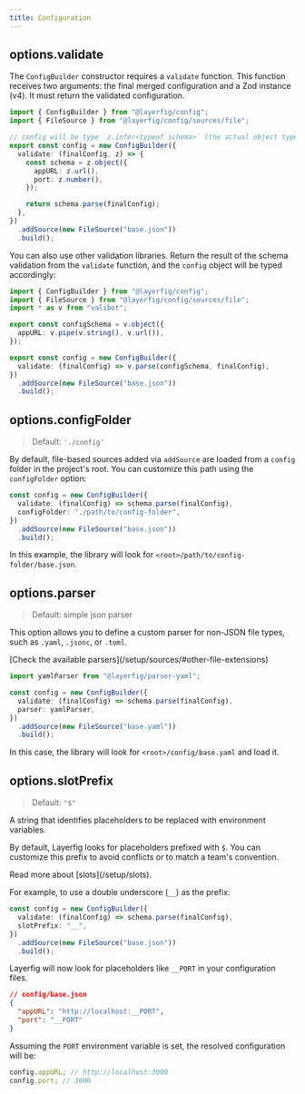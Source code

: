 ```yaml
---
title: Configuration
---
```



## options.validate

The `ConfigBuilder` constructor requires a `validate` function. This function receives two arguments: the final merged configuration and a Zod instance (v4). It must return the validated configuration.

```ts
import { ConfigBuilder } from "@layerfig/config";
import { FileSource } from "@layerfig/config/sources/file";

// config will be type `z.infer<typeof schema>` (the actual object type)
export const config = new ConfigBuilder({
  validate: (finalConfig, z) => {
    const schema = z.object({
      appURL: z.url(),
      port: z.number(),
    });

    return schema.parse(finalConfig);
  },
})
  .addSource(new FileSource("base.json"))
  .build();
```

You can also use other validation libraries. Return the result of the schema validation from the `validate` function, and the `config` object will be typed accordingly:

```ts
import { ConfigBuilder } from "@layerfig/config";
import { FileSource } from "@layerfig/config/sources/file";
import * as v from "valibot";

export const configSchema = v.object({
  appURL: v.pipe(v.string(), v.url()),
});

export const config = new ConfigBuilder({
  validate: (finalConfig) => v.parse(configSchema, finalConfig),
})
  .addSource(new FileSource("base.json"))
  .build();
```

## options.configFolder

> Default: `'./config'`

By default, file-based sources added via `addSource` are loaded from a `config` folder in the project's root. You can customize this path using the `configFolder` option:

```ts
const config = new ConfigBuilder({
  validate: (finalConfig) => schema.parse(finalConfig),
  configFolder: "./path/to/config-folder",
})
  .addSource(new FileSource("base.json"))
  .build();
```

In this example, the library will look for `<root>/path/to/config-folder/base.json`.

## options.parser

> Default: simple json parser

This option allows you to define a custom parser for non-JSON file types, such as `.yaml`, `.jsonc`, or `.toml`.

<Aside type="tip">
  [Check the available parsers](/setup/sources/#other-file-extensions)
</Aside>

```ts
import yamlParser from "@layerfig/parser-yaml";

const config = new ConfigBuilder({
  validate: (finalConfig) => schema.parse(finalConfig),
  parser: yamlParser,
})
  .addSource(new FileSource("base.yaml"))
  .build();
```

In this case, the library will look for `<root>/config/base.yaml` and load it.

## options.slotPrefix

> Default: `"$"`

A string that identifies placeholders to be replaced with environment variables.

By default, Layerfig looks for placeholders prefixed with `$`. You can customize this prefix to avoid conflicts or to match a team's convention.

<Aside>Read more about [slots](/setup/slots).</Aside>

For example, to use a double underscore (`__`) as the prefix:

```ts
const config = new ConfigBuilder({
  validate: (finalConfig) => schema.parse(finalConfig),
  slotPrefix: "__",
})
  .addSource(new FileSource("base.json"))
  .build();
```

Layerfig will now look for placeholders like `__PORT` in your configuration files.

```json
// config/base.json
{
  "appURL": "http://localhost:__PORT",
  "port": "__PORT"
}
```

Assuming the `PORT` environment variable is set, the resolved configuration will be:

```js
config.appURL; // http://localhost:3000
config.port; // 3000
```
